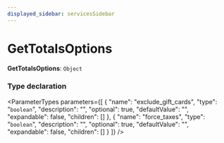 ```yaml
---
displayed_sidebar: servicesSidebar
---
```



# GetTotalsOptions

 **GetTotalsOptions**: `Object`

### Type declaration

<ParameterTypes parameters={[
  {
    "name": "exclude_gift_cards",
    "type": "`boolean`",
    "description": "",
    "optional": true,
    "defaultValue": "",
    "expandable": false,
    "children": []
  },
  {
    "name": "force_taxes",
    "type": "`boolean`",
    "description": "",
    "optional": true,
    "defaultValue": "",
    "expandable": false,
    "children": []
  }
]} />
